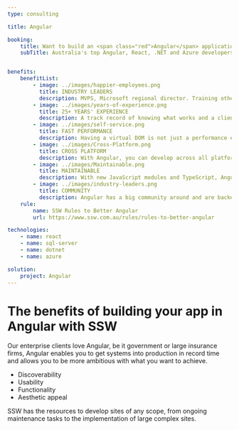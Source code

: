 ```yaml
---
type: consulting

title: Angular

booking:
    title: Want to build an <span class="red">Angular</span> application?
    subTitle: Australia's top Angular, React, .NET and Azure developers


benefits:
    benefitList:
        - image: ../images/happier-employees.png
          title: INDUSTRY LEADERS
          description: MVPS, Microsoft regional director. Training other developers in technology and process.
        - image: ../images/years-of-experience.png
          title: 25+ YEARS' EXPERIENCE
          description: A track record of knowing what works and a client list ranging from small business all the way to the largest businesses in Australia.
        - image: ../images/self-service.png
          title: FAST PERFORMANCE
          description: Having a virtual DOM is not just a performance enhancement, it also adds additional functionality. When rendering a JSX element, every single virtual DOM object will get updated.
        - image: ../images/Cross-Platform.png
          title: CROSS PLATFORM
          description: With Angular, you can develop across all platforms and build apps for any deployment target, including web, native mobile and native desktop.
        - image: ../images/Maintainable.png
          title: MAINTAINABLE
          description: With new JavaScript modules and TypeScript, Angular is a highly structured, intuitive framework.
        - image: ../images/industry-leaders.png
          title: COMMUNITY
          description: Angular has a big community around and are backed by great companies - Google.
    rule:
        name: SSW Rules to Better Angular
        url: https://www.ssw.com.au/rules/rules-to-better-angular

technologies:
    - name: react
    - name: sql-server
    - name: dotnet
    - name: azure

solution:
    project: Angular
---
```


# The benefits of building your app in **Angular** with SSW

Our enterprise clients love Angular, be it government or large insurance firms, Angular enables you to get systems into production in record time and allows you to be more ambitious with what you want to achieve.

- Discoverability
- Usability
- Functionality
- Aesthetic appeal

SSW has the resources to develop sites of any scope, from ongoing maintenance tasks to the implementation of large complex sites.

